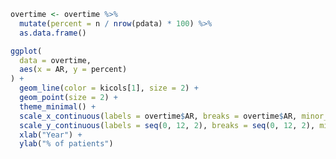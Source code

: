 ```r

overtime <- overtime %>%
  mutate(percent = n / nrow(pdata) * 100) %>%
  as.data.frame()

ggplot(
  data = overtime,
  aes(x = AR, y = percent)
) +
  geom_line(color = kicols[1], size = 2) +
  geom_point(size = 2) +
  theme_minimal() +
  scale_x_continuous(labels = overtime$AR, breaks = overtime$AR, minor_breaks = overtime$AR) +
  scale_y_continuous(labels = seq(0, 12, 2), breaks = seq(0, 12, 2), minor_breaks = seq(0, 12, 2)) +
  xlab("Year") +
  ylab("% of patients")
```

